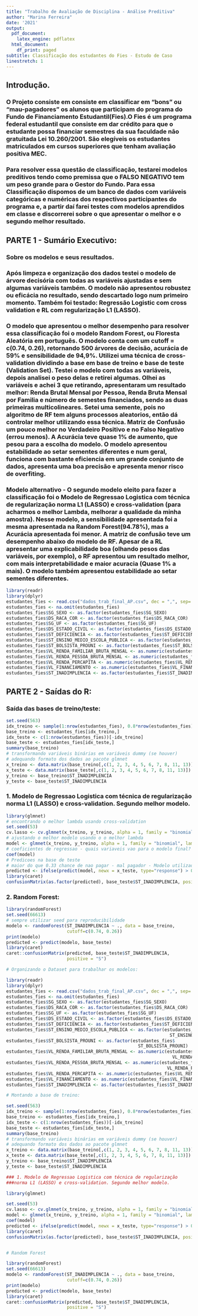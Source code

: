 ```yaml
---
title: "Trabalho de Avaliação de Disciplina - Análise Preditiva"
author: "Marina Ferreira"
date: '2021'
output:
  pdf_document:
    latex_engine: pdflatex
  html_document:
    df_print: paged
subtitle: Classificação dos estudantes do Fies - Estudo de Caso
linestretch: 1
---
```


## Introdução.

### O Projeto consiste em consiste em classificar em “bons” ou “mau-pagadores” os alunos que participam do programa do Fundo de Financiamento Estudantil(Fies).O Fies é um programa federal estudantil que consiste em dar crédito para que o estudante possa financiar semestres da sua faculdade não gratuitada Lei 10.260/2001. São elegíveis os estudantes matriculados em cursos superiores que tenham avaliação positiva MEC.  

### Para resolver essa  questão de classificação, testarei modelos preditivos tendo como premissa que o __FALSO__ __NEGATIVO__ tem um peso grande para o Gestor do Fundo. Para essa **Classificação** dispomos de um banco de dados com variáveis categóricas e numéricas dos respectivos participantes do programa e, a partir daí farei testes com modelos aprendidos em classe e discorrerei sobre o que apresentar o melhor e o segundo melhor resultado.


## PARTE 1 - Sumário Executivo:  

### Sobre os modelos e seus resultados.

### Após limpeza e organização dos dados testei o modelo de árvore decisória com todas as variáveis ajustadas e sem algumas variáveis também. O modelo não apresentou robustez ou eficácia no resultado, sendo descartado logo num primeiro momento. Também foi testado: Regressão Logistic com cross validation e RL com regularização L1 (LASSO).

### O modelo que apresentou o melhor desempenho para resolver essa classificação foi o modelo **Random** **Forest**, ou Floresta Aleatória em português. O modelo conta com um cutoff = c(0.74, 0.26), retornando 500 árvores de decisão, acurácia de 59% e sensibilidade de 94,9%. Utilizei uma técnica de cross-validation dividindo a base em base de treino e base de teste (Validation Set). Testei o modelo com todas as variáveis, depois analisei o peso delas e retirei algumas. Olhei as variáveis e achei 3 que retirando, apresentaram um resultado melhor: Renda Brutal Mensal por Pessoa, Renda Bruta Mensal por Familia e número de semestes financiados, sendo as duas primeiras multicolineares. Setei uma semente, pois no algoritmo de RF tem alguns processos aleatorios, então dá controlar melhor utilizando essa técnica. Matriz de Confusão um pouco melhor no Verdadeiro Positivo e no Falso Negativo (errou menos). A Acurácia teve quase 1% de aumento, que pesou para a escolha do modelo. O modelo apresentou estabilidade ao setar sementes diferentes e num geral, funciona com bastante eficiencia em um grande conjunto de dados, apresenta uma boa precisão e apresenta menor risco de overfiting.

### Modelo alternativo - O segundo modelo eleito para fazer a classificação foi o Modelo de Regressao Logistica com técnica de regularização norma L1 (LASSO) e cross-validation (para acharmos o melhor Lambda, melhorar a qualidade da minha amostra). Nesse modelo, a sensibilidade apresentada foi a mesma apresentada na Random Forest(94.78%), mas a Acurácia apresentada foi menor. A matriz de confusão teve um desempenho abaixo do modelo de RF. Apesar de a RL apresentar uma explicabilidade boa (olhando pesos das variáveis, por exemplo), o RF apresentou um resultado melhor, com mais interpretabilidade e maior acuracia (Quase 1% a mais). O modelo também apresentou estabilidade ao setar sementes diferentes.


```r

library(readr)
library(dplyr)
estudantes_fies <- read.csv("dados_trab_final_AP.csv", dec = ",", sep=';')
estudantes_fies <- na.omit(estudantes_fies)
estudantes_fies$SG_SEXO <- as.factor(estudantes_fies$SG_SEXO)
estudantes_fies$DS_RACA_COR <- as.factor(estudantes_fies$DS_RACA_COR)
estudantes_fies$SG_UF <- as.factor(estudantes_fies$SG_UF)
estudantes_fies$DS_ESTADO_CIVIL <- as.factor(estudantes_fies$DS_ESTADO_CIVIL)
estudantes_fies$ST_DEFICIENCIA <- as.factor(estudantes_fies$ST_DEFICIENCIA)
estudantes_fies$ST_ENSINO_MEDIO_ESCOLA_PUBLICA <- as.factor(estudantes_fies$ST_ENSINO_MEDIO_ESCOLA_PUBLICA)
estudantes_fies$ST_BOLSISTA_PROUNI <- as.factor(estudantes_fies$ST_BOLSISTA_PROUNI)
estudantes_fies$VL_RENDA_FAMILIAR_BRUTA_MENSAL <- as.numeric(estudantes_fies$VL_RENDA_FAMILIAR_BRUTA_MENSAL)
estudantes_fies$VL_RENDA_PESSOA_BRUTA_MENSAL <- as.numeric(estudantes_fies$VL_RENDA_PESSOA_BRUTA_MENSAL)
estudantes_fies$VL_RENDA_PERCAPITA <- as.numeric(estudantes_fies$VL_RENDA_PERCAPITA)
estudantes_fies$VL_FINANCIAMENTO <- as.numeric(estudantes_fies$VL_FINANCIAMENTO)
estudantes_fies$ST_INADIMPLENCIA <- as.factor(estudantes_fies$ST_INADIMPLENCIA)

```
## PARTE 2 - Saídas do R:

### Saída das bases de treino/teste:
```r
set.seed(563)
idx_treino <- sample(1:nrow(estudantes_fies), 0.8*nrow(estudantes_fies)) #80/20
base_treino <- estudantes_fies[idx_treino,]
idx_teste <- c(1:nrow(estudantes_fies))[-idx_treino]
base_teste <- estudantes_fies[idx_teste,]
summary(base_treino)
# transformando variáveis binárias em variáveis dummy (se houver)
# adequando formato dos dados ao pacote glmnet
x_treino <- data.matrix(base_treino[,c(1, 2, 3, 4, 5, 6, 7, 8, 11, 13)])
x_teste <- data.matrix(base_teste[,c(1, 2, 3, 4, 5, 6, 7, 8, 11, 13)])
y_treino <- base_treino$ST_INADIMPLENCIA
y_teste <- base_teste$ST_INADIMPLENCIA
```

### 1. Modelo de Regressao Logistica com técnica de regularização norma L1 (LASSO) e cross-validation. Segundo melhor modelo.
```r
library(glmnet)
# encontrando o melhor lambda usando cross-validation
set.seed(53)
cv.lasso <- cv.glmnet(x_treino, y_treino, alpha = 1, family = "binomial")
# ajustando o melhor modelo usando o o melhor lambda
model <- glmnet(x_treino, y_treino, alpha = 1, family = "binomial", lambda = cv.lasso$lambda.min)
# coeficientes de regressao - quais variaveis vao para o modelo final?
coef(model)
# Predicoes na base de teste
# maior do que 0.33 chance de nao pagar - mal pagador - Modelo utilizado - regressao logistica com tecnica de confusion Matrix para verificar a sensibilidade, cross-validation (achando o melhor lambda)
predicted <- ifelse(predict(model, newx = x_teste, type="response") > 0.3465, "S", "N")
library(caret)
confusionMatrix(as.factor(predicted), base_teste$ST_INADIMPLENCIA, positive = "S")
```


### 2. Random Forest:
```r
library(randomForest)
set.seed(66613)
# sempre utilizar seed para reproducibilidade
modelo <- randomForest(ST_INADIMPLENCIA ~ ., data = base_treino, 
                       cutoff=c(0.74, 0.26))
print(modelo)
predicted <- predict(modelo, base_teste)
library(caret)
caret::confusionMatrix(predicted, base_teste$ST_INADIMPLENCIA, 
                       positive = "S")
```

```r
# Organizando o Dataset para trabalhar os modelos:

library(readr)
library(dplyr)
estudantes_fies <- read.csv("dados_trab_final_AP.csv", dec = ",", sep=';')
estudantes_fies <- na.omit(estudantes_fies)
estudantes_fies$SG_SEXO <- as.factor(estudantes_fies$SG_SEXO)
estudantes_fies$DS_RACA_COR <- as.factor(estudantes_fies$DS_RACA_COR)
estudantes_fies$SG_UF <- as.factor(estudantes_fies$SG_UF)
estudantes_fies$DS_ESTADO_CIVIL <- as.factor(estudantes_fies$DS_ESTADO_CIVIL)
estudantes_fies$ST_DEFICIENCIA <- as.factor(estudantes_fies$ST_DEFICIENCIA)
estudantes_fies$ST_ENSINO_MEDIO_ESCOLA_PUBLICA <- as.factor(estudantes_fies$
                                                              ST_ENSINO_MEDIO_ESCOLA_PUBLICA)
estudantes_fies$ST_BOLSISTA_PROUNI <- as.factor(estudantes_fies$
                                                  ST_BOLSISTA_PROUNI)
estudantes_fies$VL_RENDA_FAMILIAR_BRUTA_MENSAL <- as.numeric(estudantes_fies$
                                                               VL_RENDA_FAMILIAR_BRUTA_MENSAL)
estudantes_fies$VL_RENDA_PESSOA_BRUTA_MENSAL <- as.numeric(estudantes_fies$
                                                             VL_RENDA_PESSOA_BRUTA_MENSAL)
estudantes_fies$VL_RENDA_PERCAPITA <- as.numeric(estudantes_fies$VL_RENDA_PERCAPITA)
estudantes_fies$VL_FINANCIAMENTO <- as.numeric(estudantes_fies$VL_FINANCIAMENTO)
estudantes_fies$ST_INADIMPLENCIA <- as.factor(estudantes_fies$ST_INADIMPLENCIA)

# Montando a base de treino:

set.seed(563)
idx_treino <- sample(1:nrow(estudantes_fies), 0.8*nrow(estudantes_fies)) #80/20
base_treino <- estudantes_fies[idx_treino,]
idx_teste <- c(1:nrow(estudantes_fies))[-idx_treino]
base_teste <- estudantes_fies[idx_teste,]
summary(base_treino)
# transformando variáveis binárias em variáveis dummy (se houver)
# adequando formato dos dados ao pacote glmnet
x_treino <- data.matrix(base_treino[,c(1, 2, 3, 4, 5, 6, 7, 8, 11, 13)])
x_teste <- data.matrix(base_teste[,c(1, 2, 3, 4, 5, 6, 7, 8, 11, 13)])
y_treino <- base_treino$ST_INADIMPLENCIA
y_teste <- base_teste$ST_INADIMPLENCIA

### 1. Modelo de Regressao Logistica com técnica de regularização 
###norma L1 (LASSO) e cross-validation. Segundo melhor modelo.

library(glmnet)

set.seed(53)
cv.lasso <- cv.glmnet(x_treino, y_treino, alpha = 1, family = "binomial")
model <- glmnet(x_treino, y_treino, alpha = 1, family = "binomial", lambda = cv.lasso$lambda.min)
coef(model)
predicted <- ifelse(predict(model, newx = x_teste, type="response") > 0.3465, "S", "N")
library(caret)
confusionMatrix(as.factor(predicted), base_teste$ST_INADIMPLENCIA, positive = "S")


# Random Forest

library(randomForest)
set.seed(66613)
modelo <- randomForest(ST_INADIMPLENCIA ~ ., data = base_treino, 
                       cutoff=c(0.74, 0.26))
print(modelo)
predicted <- predict(modelo, base_teste)
library(caret)
caret::confusionMatrix(predicted, base_teste$ST_INADIMPLENCIA, 
                       positive = "S")
```